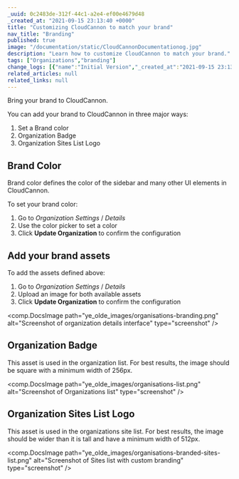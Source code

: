 ```yaml
---
_uuid: 0c2483de-312f-44c1-a2e4-ef00e4679d48
_created_at: "2021-09-15 23:13:40 +0000"
title: "Customizing CloudCannon to match your brand"
nav_title: "Branding"
published: true
image: "/documentation/static/CloudCannonDocumentationog.jpg"
description: "Learn how to customize CloudCannon to match your brand."
tags: ["Organizations","branding"]
change_logs: [{"name":"Initial Version","_created_at":"2021-09-15 23:13:40 +0000"}]
related_articles: null
related_links: null
---
```


Bring your brand to CloudCannon.

You can add your brand to CloudCannon in three major ways:

1. Set a Brand color
2. Organization Badge
3. Organization Sites List Logo

## Brand Color
Brand color defines the color of the sidebar and many other UI elements in CloudCannon.

To set your brand color:

1. Go to *Organization Settings* / *Details*
2. Use the color picker to set a color
3. Click **Update Organization** to confirm the configuration

## Add your brand assets
To add the assets defined above:

1. Go to *Organization Settings* / *Details*
2. Upload an image for both available assets
3. Click **Update Organization** to confirm the configuration

<comp.DocsImage path="ye_olde_images/organisations-branding.png" alt="Screenshot of organization details interface" type="screenshot" />

## Organization Badge
This asset is used in the organization list. For best results, the image should be square with a minimum width of 256px.

<comp.DocsImage path="ye_olde_images/organisations-list.png" alt="Screenshot of Organizations list" type="screenshot" />

## Organization Sites List Logo
This asset is used in the organizations site list. For best results, the image should be wider than it is tall and have a minimum width of 512px.

<comp.DocsImage path="ye_olde_images/organisations-branded-sites-list.png" alt="Screenshot of Sites list with custom branding" type="screenshot" />

